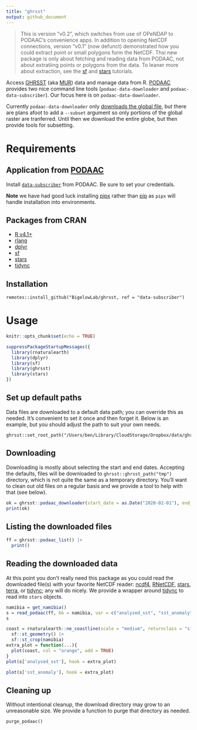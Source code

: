 ```yaml
---
title: "ghrsst"
output: github_document
---
```


>This is version "v0.2", which switches from use of OPeNDAP to PODAAC's convenience apps.
In addition to opening NetCDF connections, version "v0.1" (now defunct) demonstrated how you could extract point or small polygons form the NetCDF.  Thsi new package is only about fetching and reading data from PODAAC, not about extratiing points or polygons from the data.  To leaner more about extraction, see the [sf](https://r-spatial.github.io/sf/) and [stars](https://r-spatial.github.io/stars/) tutorials. 

Access [GHRSST](https://www.ghrsst.org/) (aka [MUR](https://www.earthdata.nasa.gov/about/competitive-programs/measures/multi-sensor-ultra-high-resolution-sst-field)) data and manage data from R. [PODAAC](https://podaac.jpl.nasa.gov/) provides two nice command line tools (`podaac-data-downloader` and `podaac-data-subscriber`).  Our focus here is on `podaac-data-downloader`.  

Currently `podaac-data-downloader` only [downloads the global file](https://github.com/podaac/data-subscriber/issues/134#issuecomment-1546155900), but there are plans afoot to add a `--subset` argument so only portions of the global raster are tranferred.  Until then we download the entire globe, but then provide tools for subsetting.


# Requirements

## Application from [PODAAC](https://podaac.jpl.nasa.gov/)

Install [`data-subscriber`](https://podaac.github.io/tutorials/quarto_text/DataSubscriberDownloader.html) from PODAAC.  Be sure to set your credentials.

**Note** we have had good luck installing [pipx](https://pypi.org/project/pipx/) rather than [pip](https://pypi.org/project/pip/) as `pipx` will handle installation into environments.

## Packages from CRAN

+ [R v4.1+](https://www.r-project.org/)
+ [rlang](https://CRAN.R-project.org/package=rlang)
+ [dplyr](https://CRAN.R-project.org/package=httr)
+ [sf](https://CRAN.R-project.org/package=sf)
+ [stars](https://CRAN.R-project.org/package=stars)
+ [tidync](https://CRAN.R-project.org/package=tidync)


## Installation

```
remotes::install_github("BigelowLab/ghrsst, ref = "data-subscriber")
```

# Usage
```r
knitr::opts_chunk$set(echo = TRUE)
```

```r
suppressPackageStartupMessages({
  library(rnaturalearth)
  library(dplyr)
  library(sf)
  library(ghrsst)
  library(stars)
})
```

## Set up default paths

Data files are downloaded to a default data path; you can override this as needed. It's convenient to set it once and then forget it. Below is an example, but you should adjust the path to suit your own needs.

```
ghrsst::set_root_path("/Users/ben/Library/CloudStorage/Dropbox/data/ghrsst")
```

## Downloading

Downloading is mostly about selecting the start and end dates.  Accepting the defaults, files will be downloaded to `ghrsst::ghrsst_path("tmp")` directory, which is not quite the same as a temporary directory.  You'll want to clean out old files on a regular basis and we provide a tool to help with that (see below).

```r
ok = ghrsst::podaac_downloader(start_date = as.Date("2020-02-01"), end_date = "2020-02-04")
print(ok)
```

## Listing the downloaded files

```r
ff = ghrsst::podaac_list() |>
  print()
```

## Reading the downloaded data

At this point you don't really need this package as you could read the downloaded file(s) with your favorite NetCDF reader: [ncdf4](https://CRAN.R-project.org/package=ncdf4), [RNetCDF](https://CRAN.R-project.org/package=RNetCDF), [stars](https://CRAN.R-project.org/package=stars), [terra](https://CRAN.R-project.org/package=terra), or [tidync](https://CRAN.R-project.org/package=tidync); any will do nicely.  We provide a wrapper around [tidync](https://CRAN.R-project.org/package=tidync) to read into `stars` objects.  

```r
namibia = get_namibia()
s = read_podaac(ff, bb = namibia, var = c("analysed_sst", "sst_anomaly"))
s
```


```r
coast = rnaturalearth::ne_coastline(scale = "medium", returnclass = "sf") |>
  sf::st_geometry() |>
  sf::st_crop(namibia)
extra_plot = function(...){
  plot(coast, col = "orange", add = TRUE)
}
plot(s['analysed_sst'], hook = extra_plot)
```


```r
plot(s['sst_anomaly'], hook = extra_plot)
```

## Cleaning up

Without intentional cleanup, the download directory may grow to an unreasonable size. We provide a function to purge that directory as needed.

```
purge_podaac()
```
